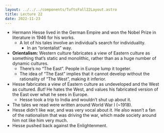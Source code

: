 ```yaml
---
layout: ../../../components/TuftsFall22Layout.astro
title: Lecture 22
date: 2022-11-23
---
```


- Hermann Hesse lived in the German Empire and won the Nobel Prize in literature in 1946 for his works. 
	- A lot of his tales involve an individual’s search for individuality. 
		- In an “orientalist” way. 
- **Orientalism:** Western culture fabricates a view of Eastern culture as something that’s static and monolithic, rather than as a huge number of dynamic cultures. 
	- There’s no “The East”. People in Europe lump it togeter. 
	- The idea of “The East” implies that it cannot develop without the rationality of “The West”, making it inferior. 
- Hesse fabricates a view of Eastern culture as undeveloped and the West as cultured. *But!* He hates the West, and values his fabricated version of the East over what he sees in Europe. 
	- Hesse took a trip to India and wouldn’t shut up about it. 
- The tales we read were written around World War I (~1918). 
- Hesse didn’t like war, and was very vocal about it. He also wasn’t a fan of the nationalism that was driving the war, which made society around him not like him very much. 
- Hesse pushed back against the Enlightenment. 